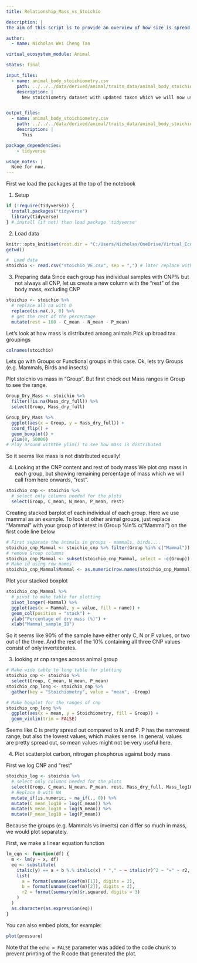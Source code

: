 ```yaml
---
title: Relationship_Mass_vs_Stoichio

description: |
The aim of this script is to provide an overview of how size is spread out in stoichiometry of animal groups to understand the mass relationship with the bulk portions of carbon/nitrogen/phosphorus/other. Here we will use the (taxon-updated) dataset, animal_body_stoichiometry.csv, obtained from the paper Adrieux et al. 2021: https://onlinelibrary.wiley.com/doi/abs/10.1111/geb.13265

author:
  - name: Nicholas Wei Cheng Tan

virtual_ecosystem_module: Animal

status: final

input_files:
  - name: animal_body_stoichiometry.csv
    path: ../../../data/derived/animal/traits_data/animal_body_stoichiometry.csv
    description: |
      New stoichiometry dataset with updated taxon which we will now use to explore.


output_files:
  - name: animal_body_stoichiometry.csv
    path: ../../../data/derived/animal/traits_data/animal_body_stoichiometry.csv
    description: |
      This

package_dependencies:
    - tidyverse

usage_notes: |
  None for now.
---
```


First we load the packages at the top of the notebook

1. Setup
```r
if (!require(tidyverse)) {
  install.packages("tidyverse")
  library(tidyverse)
} # install (if not) then load package 'tidyverse'
```

2. Load data
```r
knitr::opts_knit$set(root.dir = "C:/Users/Nicholas/OneDrive/Virtual_Ecosystem/Stoichiometry/Adrieux_etal21")
getwd()
```

```r
#  Load data
stoichio <- read.csv("stoichio_VE.csv", sep = ",") # later replace with animal_body_stoichiometry.csv
```

3. Preparing data
Since each group has individual samples with CNP% but not always all CNP, let us create a new column with the "rest" of the body mass, excluding CNP
```r
stoichio <- stoichio %>%
  # replace all na with 0
  replace(is.na(.), 0) %>%
  # get the rest of the percentage
  mutate(rest = 100 - C_mean - N_mean - P_mean)
```

Let's look at how mass is distributed among animals.Pick up broad tax groupings
```r
colnames(stoichio)
```
Lets go with Groups or Functional groups in this case. Ok, lets try Groups (e.g. Mammals, Birds and insects)

Plot stoichio vs mass in "Group". But first check out Mass ranges in Group to see the range.
```r
Group_Dry_Mass <- stoichio %>%
  filter(!is.na(Mass_dry_full)) %>%
  select(Group, Mass_dry_full)

Group_Dry_Mass %>%
  ggplot(aes(x = Group, y = Mass_dry_full)) +
  coord_flip() +
  geom_boxplot() +
  ylim(0, 50000)
# Play around withthe ylim() to see how mass is distributed
```
So it seems like mass is not distributed equally!


4. Looking at the CNP content and rest of body mass
We plot cnp mass in each group, but showing remaining  percentage of mass which we will call from here onwards, "rest".
```r
stoichio_cnp <- stoichio %>%
  # select only columns needed for the plots
  select(Group, C_mean, N_mean, P_mean, rest)
```

Creating stacked barplot of each individual of each group. Here we use mammal as an example. To look at other animal groups, just replace "Mammal" with your group of interest in (Group %in% c("Mammal") on the first code line below
```r
# First separate the animals in groups - mammals, birds....
stoichio_cnp_Mammal <- stoichio_cnp %>% filter(Group %in% c("Mammal"))
# remove Group columns
stoichio_cnp_Mammal <- subset(stoichio_cnp_Mammal, select = -c(Group))
# Make id using row names
stoichio_cnp_Mammal$Mammal <- as.numeric(row.names(stoichio_cnp_Mammal))
```

Plot your stacked boxplot
```r
stoichio_cnp_Mammal %>%
  # pivot to make table for plotting
  pivot_longer(-Mammal) %>%
  ggplot(aes(x = Mammal, y = value, fill = name)) +
  geom_col(position = "stack") +
  ylab("Percentage of dry mass (%)") +
  xlab("Mammal_sample_ID")
```
So it seems like 90% of the sample have either only C, N or P values, or two out of the three. And the rest of the 10% containing all three CNP values consist of only invertebrates.

3) looking at cnp ranges across animal group
```r
# Make wide table to long table for plotting
stoichio_cnp <- stoichio %>%
  select(Group, C_mean, N_mean, P_mean)
stoichio_cnp_long <- stoichio_cnp %>%
  gather(key = "Stoichiometry", value = "mean", -Group)
```

```r
# Make boxplot for the ranges of cnp
stoichio_cnp_long %>%
  ggplot(aes(x = mean, y = Stoichiometry, fill = Group)) +
  geom_violin(trim = FALSE)
```
Seems like C is pretty spread out compared to N and P. P has the narrowest range, but also the lowest values, which makes sense. In general, values are pretty spread out, so mean values might not be very useful here.

4) Plot scatterplot carbon, nitrogen phosphorus against body mass

First we log CNP and "rest"
```r
stoichio_log <- stoichio %>%
  # select only columns needed for the plots
  select(Group, C_mean, N_mean, P_mean, rest, Mass_dry_full, Mass_log10) %>%
  # Replace 0 with NA
  mutate_if(is.numeric, ~ na_if(., 0)) %>%
  mutate(C_mean_log10 = log(C_mean)) %>%
  mutate(N_mean_log10 = log(N_mean)) %>%
  mutate(P_mean_log10 = log(P_mean))
```

Because the groups (e.g. Mammals vs inverts) can differ so much in mass, we would plot separately.

First, we make a linear equation function
```r
lm_eqn <- function(df) {
  m <- lm(y ~ x, df)
  eq <- substitute(
    italic(y) == a + b %.% italic(x) * "," ~ ~ italic(r)^2 ~ "=" ~ r2,
    list(
      a = format(unname(coef(m)[1]), digits = 2),
      b = format(unname(coef(m)[2]), digits = 2),
      r2 = format(summary(m)$r.squared, digits = 3)
    )
  )
  as.character(as.expression(eq))
}
```



You can also embed plots, for example:
```r
plot(pressure)
```

Note that the `echo = FALSE` parameter was added to the code chunk to prevent printing of the R code that generated the plot.
